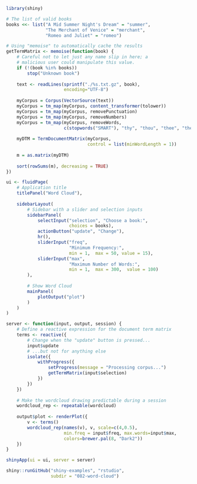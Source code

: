 
```r
library(shiny)
```

```r
# The list of valid books
books <<- list("A Mid Summer Night's Dream" = "summer",
               "The Merchant of Venice" = "merchant",
               "Romeo and Juliet" = "romeo")

# Using "memoise" to automatically cache the results
getTermMatrix <- memoise(function(book) {
    # Careful not to let just any name slip in here; a
    # malicious user could manipulate this value.
    if (!(book %in% books))
        stop("Unknown book")
    
    text <- readLines(sprintf("./%s.txt.gz", book),
                      encoding="UTF-8")
    
    myCorpus = Corpus(VectorSource(text))
    myCorpus = tm_map(myCorpus, content_transformer(tolower))
    myCorpus = tm_map(myCorpus, removePunctuation)
    myCorpus = tm_map(myCorpus, removeNumbers)
    myCorpus = tm_map(myCorpus, removeWords,
                      c(stopwords("SMART"), "thy", "thou", "thee", "the", "and", "but"))
    
    myDTM = TermDocumentMatrix(myCorpus,
                               control = list(minWordLength = 1))
    
    m = as.matrix(myDTM)
    
    sort(rowSums(m), decreasing = TRUE)
})
```

```r
ui <- fluidPage(
    # Application title
    titlePanel("Word Cloud"),
    
    sidebarLayout(
        # Sidebar with a slider and selection inputs
        sidebarPanel(
            selectInput("selection", "Choose a book:",
                        choices = books),
            actionButton("update", "Change"),
            hr(),
            sliderInput("freq",
                        "Minimum Frequency:",
                        min = 1,  max = 50, value = 15),
            sliderInput("max",
                        "Maximum Number of Words:",
                        min = 1,  max = 300,  value = 100)
        ),
        
        # Show Word Cloud
        mainPanel(
            plotOutput("plot")
        )
    )
)
```

```r
server <- function(input, output, session) {
    # Define a reactive expression for the document term matrix
    terms <- reactive({
        # Change when the "update" button is pressed...
        input$update
        # ...but not for anything else
        isolate({
            withProgress({
                setProgress(message = "Processing corpus...")
                getTermMatrix(input$selection)
            })
        })
    })
    
    # Make the wordcloud drawing predictable during a session
    wordcloud_rep <- repeatable(wordcloud)
    
    output$plot <- renderPlot({
        v <- terms()
        wordcloud_rep(names(v), v, scale=c(4,0.5),
                      min.freq = input$freq, max.words=input$max,
                      colors=brewer.pal(8, "Dark2"))
    })
}
```

```r
shinyApp(ui = ui, server = server)
```

```r
shiny::runGitHub("shiny-examples", "rstudio", 
                 subdir = "082-word-cloud")
```

